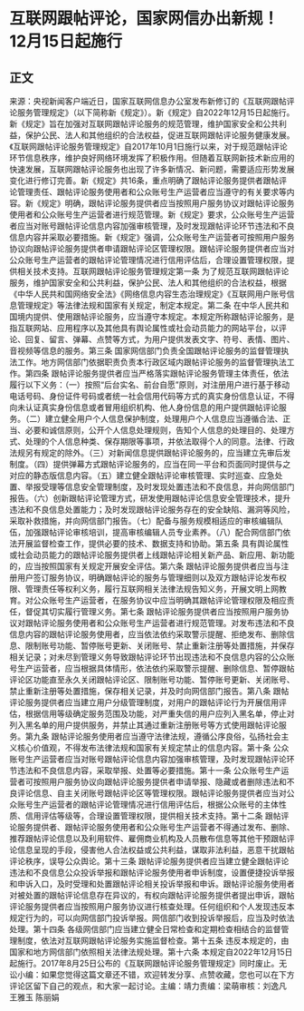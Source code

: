 # 互联网跟帖评论，国家网信办出新规！12月15日起施行
## 正文
来源：央视新闻客户端近日，国家互联网信息办公室发布新修订的《互联网跟帖评论服务管理规定》（以下简称新《规定》）。新《规定》自2022年12月15日起施行。新《规定》旨在加强对互联网跟帖评论服务的规范管理，维护国家安全和公共利益，保护公民、法人和其他组织的合法权益，促进互联网跟帖评论服务健康发展。《互联网跟帖评论服务管理规定》自2017年10月1日施行以来，对于规范跟帖评论环节信息秩序，维护良好网络环境发挥了积极作用。但随着互联网新技术新应用的快速发展，互联网跟帖评论服务也出现了许多新情况、新问题，需要适应形势发展变化进行修订完善。新《规定》共16条，重点明确了跟帖评论服务提供者跟帖评论管理责任、跟帖评论服务使用者和公众账号生产运营者应当遵守的有关要求等内容。新《规定》明确，跟帖评论服务提供者应当按照用户服务协议对跟帖评论服务使用者和公众账号生产运营者进行规范管理。新《规定》要求，公众账号生产运营者应当对账号跟帖评论信息内容加强审核管理，及时发现跟帖评论环节违法和不良信息内容并采取必要措施。新《规定》强调，公众账号生产运营者可按照用户服务协议向跟帖评论服务提供者申请跟帖评论区管理权限。跟帖评论服务提供者应当对公众账号生产运营者的跟帖评论管理情况进行信用评估后，合理设置管理权限，提供相关技术支持。互联网跟帖评论服务管理规定第一条 为了规范互联网跟帖评论服务，维护国家安全和公共利益，保护公民、法人和其他组织的合法权益，根据《中华人民共和国网络安全法》《网络信息内容生态治理规定》《互联网用户账号信息管理规定》等法律法规和国家有关规定，制定本规定。第二条 在中华人民共和国境内提供、使用跟帖评论服务，应当遵守本规定。本规定所称跟帖评论服务，是指互联网站、应用程序以及其他具有舆论属性或社会动员能力的网站平台，以评论、回复、留言、弹幕、点赞等方式，为用户提供发表文字、符号、表情、图片、音视频等信息的服务。第三条 国家网信部门负责全国跟帖评论服务的监督管理执法工作。地方网信部门依据职责负责本行政区域内跟帖评论服务的监督管理执法工作。第四条 跟帖评论服务提供者应当严格落实跟帖评论服务管理主体责任，依法履行以下义务：（一）按照“后台实名、前台自愿”原则，对注册用户进行基于移动电话号码、身份证件号码或者统一社会信用代码等方式的真实身份信息认证，不得向未认证真实身份信息或者冒用组织机构、他人身份信息的用户提供跟帖评论服务。（二）建立健全用户个人信息保护制度，处理用户个人信息应当遵循合法、正当、必要和诚信原则，公开个人信息处理规则，告知个人信息的处理目的、处理方式、处理的个人信息种类、保存期限等事项，并依法取得个人的同意。法律、行政法规另有规定的除外。（三）对新闻信息提供跟帖评论服务的，应当建立先审后发制度。（四）提供弹幕方式跟帖评论服务的，应当在同一平台和页面同时提供与之对应的静态版信息内容。（五）建立健全跟帖评论审核管理、实时巡查、应急处置、举报受理等信息安全管理制度，及时发现处置违法和不良信息，并向网信部门报告。（六）创新跟帖评论管理方式，研发使用跟帖评论信息安全管理技术，提升违法和不良信息处置能力；及时发现跟帖评论服务存在的安全缺陷、漏洞等风险，采取补救措施，并向网信部门报告。（七）配备与服务规模相适应的审核编辑队伍，加强跟帖评论审核培训，提高审核编辑人员专业素养。（八）配合网信部门依法开展监督检查工作，提供必要的技术、数据支持和协助。第五条 具有舆论属性或社会动员能力的跟帖评论服务提供者上线跟帖评论相关新产品、新应用、新功能的，应当按照国家有关规定开展安全评估。第六条 跟帖评论服务提供者应当与注册用户签订服务协议，明确跟帖评论的服务与管理细则以及双方跟帖评论发布权限、管理责任等权利义务，履行互联网相关法律法规告知义务，开展文明上网教育。对公众账号生产运营者，在服务协议中应当明确其跟帖评论管理权限及相应责任，督促其切实履行管理义务。第七条 跟帖评论服务提供者应当按照用户服务协议对跟帖评论服务使用者和公众账号生产运营者进行规范管理。对发布违法和不良信息内容的跟帖评论服务使用者，应当依法依约采取警示提醒、拒绝发布、删除信息、限制账号功能、暂停账号更新、关闭账号、禁止重新注册等处置措施，并保存相关记录；对未尽到管理义务导致跟帖评论环节出现违法和不良信息内容的公众账号生产运营者，应当根据具体情形，依法依约采取警示提醒、删除信息、暂停跟帖评论区功能直至永久关闭跟帖评论区、限制账号功能、暂停账号更新、关闭账号、禁止重新注册等处置措施，保存相关记录，并及时向网信部门报告。第八条 跟帖评论服务提供者应当建立用户分级管理制度，对用户的跟帖评论行为开展信用评估，根据信用等级确定服务范围及功能，对严重失信的用户应列入黑名单，停止对列入黑名单的用户提供服务，并禁止其通过重新注册账号等方式使用跟帖评论服务。第九条 跟帖评论服务使用者应当遵守法律法规，遵循公序良俗，弘扬社会主义核心价值观，不得发布法律法规和国家有关规定禁止的信息内容。第十条 公众账号生产运营者应当对账号跟帖评论信息内容加强审核管理，及时发现跟帖评论环节违法和不良信息内容，采取举报、处置等必要措施。第十一条 公众账号生产运营者可按照用户服务协议向跟帖评论服务提供者申请举报、隐藏或者删除违法和不良评论信息、自主关闭账号跟帖评论区等管理权限。跟帖评论服务提供者应当对公众账号生产运营者的跟帖评论管理情况进行信用评估后，根据公众账号的主体性质、信用评估等级等，合理设置管理权限，提供相关技术支持。第十二条 跟帖评论服务提供者、跟帖评论服务使用者和公众账号生产运营者不得通过发布、删除、推荐跟帖评论信息以及利用软件、雇佣商业机构及人员散布信息等其他干预跟帖评论信息呈现的手段，侵害他人合法权益或公共利益，谋取非法利益，恶意干扰跟帖评论秩序，误导公众舆论。第十三条 跟帖评论服务提供者应当建立健全跟帖评论违法和不良信息公众投诉举报和跟帖评论服务使用者申诉制度，设置便捷投诉举报和申诉入口，及时受理和处置跟帖评论相关投诉举报和申诉。跟帖评论服务使用者对被处置的跟帖评论信息存在异议的，有权向跟帖评论服务提供者提出申诉，跟帖评论服务提供者应当按照用户服务协议进行核查处理。任何组织和个人发现违反本规定行为的，可以向网信部门投诉举报。网信部门收到投诉举报后，应当及时依法处理。第十四条 各级网信部门应当建立健全日常检查和定期检查相结合的监督管理制度，依法对互联网跟帖评论服务实施监督检查。第十五条 违反本规定的，由国家和地方网信部门依照相关法律法规处理。第十六条 本规定自2022年12月15日起施行。2017年8月25日公布的《互联网跟帖评论服务管理规定》同时废止。无讼小编：如果您觉得这篇文章还不错，欢迎转发分享、点赞收藏，您也可以在下方评论区留下自己的观点，和大家一起讨论。主编：靖力责编：梁萌审核：刘逸凡 王雅玉 陈丽娟